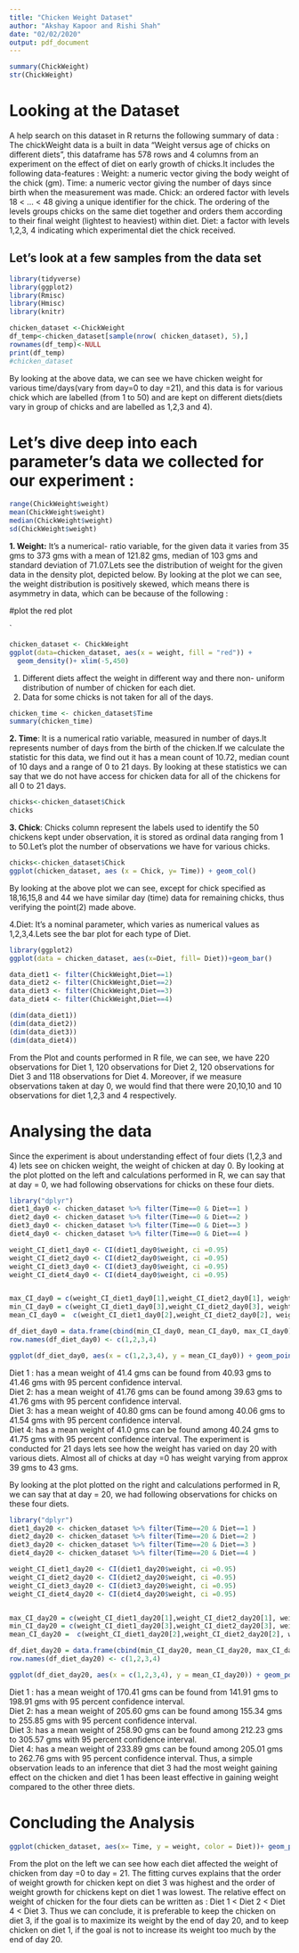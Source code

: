 ```yaml
---
title: "Chicken Weight Dataset"
author: "Akshay Kapoor and Rishi Shah"
date: "02/02/2020"
output: pdf_document
---
```


```r
summary(ChickWeight)
str(ChickWeight)
```
# Looking at the Dataset

A help search on this dataset in R returns the following summary of data :
The chickWeight data is a built in data “Weight versus age of chicks on different diets”, this dataframe has 578 rows and 4 columns from an experiment on the effect of diet on early growth of chicks.It includes the following data-features : 
Weight: a numeric vector giving the body weight of the chick (gm).
Time: a numeric vector giving the number of days since birth when the measurement was made.
Chick: an ordered factor with levels 18 < ... < 48 giving a unique identifier for the chick. The ordering of the levels groups chicks on the same diet together and orders them according to their final weight (lightest to heaviest) within diet.
Diet: a factor with levels 1,2,3, 4 indicating which experimental diet the chick received.

## Let's look at a few samples from the data set

```r
library(tidyverse)
library(ggplot2)
library(Rmisc)
library(Hmisc)
library(knitr)
```

``` r
chicken_dataset <-ChickWeight
df_temp<-chicken_dataset[sample(nrow( chicken_dataset), 5),]
rownames(df_temp)<-NULL
print(df_temp)
#chicken_dataset
```

By looking at the above data, we can see we have chicken weight for various time/days(vary from day=0 to day =21), and this data is for various chick which are labelled (from 1 to 50) and are kept on different diets(diets vary in group of chicks and are labelled as 1,2,3 and 4).

# Let's dive deep into each parameter’s data we collected for our experiment :
```r
range(ChickWeight$weight)
mean(ChickWeight$weight)
median(ChickWeight$weight)
sd(ChickWeight$weight)
```
**1. Weight:** It's a numerical- ratio variable, for the given data it varies from 35 gms to 373 gms with a mean of 121.82 gms, median  of 103 gms and  standard deviation of 71.07.Lets see the distribution of weight for the given data in the density plot, depicted below. By looking at the plot we can see, the weight distribution is positively skewed, which means there is asymmetry in data, which can be because of the following :



#plot the red plot

`
``` r
chicken_dataset <- ChickWeight
ggplot(data=chicken_dataset, aes(x = weight, fill = "red")) +
  geom_density()+ xlim(-5,450)
```

1. Different diets affect the weight in different way and there non- uniform distribution of number of chicken for each diet.
2. Data for some chicks is not taken for all of the days.


``` r
chicken_time <- chicken_dataset$Time
summary(chicken_time)

```

**2. Time**: It is a numerical ratio variable, measured in number of days.It represents number of days from the birth of the chicken.If we calculate the statistic for this data, we find out it has a mean count of 10.72, median count of 10 days and a range of 0 to 21 days.
By looking at these statistics we can say that we do not have access for chicken data for all of the chickens for all 0 to 21 days.

``` r
chicks<-chicken_dataset$Chick
chicks

```
**3. Chick**: Chicks column represent the labels used to identify the 50 chickens kept under observation, it is stored as ordinal data ranging from 1 to 50.Let's plot the number of observations we have for various chicks.

``` r
chicks<-chicken_dataset$Chick
ggplot(chicken_dataset, aes (x = Chick, y= Time)) + geom_col() 
```


By looking at the above plot we can see, except for chick specified as 18,16,15,8 and 44 we have similar day (time) data for remaining chicks, thus verifying the point(2) made above.

4.Diet: It's a nominal parameter, which varies as numerical values as 1,2,3,4.Lets see the bar plot for each type of Diet.
``` r
library(ggplot2)
ggplot(data = chicken_dataset, aes(x=Diet, fill= Diet))+geom_bar()
```

``` r
data_diet1 <- filter(ChickWeight,Diet==1)
data_diet2 <- filter(ChickWeight,Diet==2)
data_diet3 <- filter(ChickWeight,Diet==3)
data_diet4 <- filter(ChickWeight,Diet==4)

(dim(data_diet1))
(dim(data_diet2))
(dim(data_diet3))
(dim(data_diet4))


```

From the Plot and counts performed in R file, we can see, we have 220 observations for Diet 1, 120 observations for Diet 2, 120 observations for Diet 3 and 118 observations for Diet 4. Moreover, if we measure observations taken at day 0, we would find that there were 20,10,10 and 10 observations for diet 1,2,3 and 4 respectively.


# Analysing the data

Since the experiment is about understanding effect of four diets (1,2,3 and 4) lets see on chicken weight, the weight of chicken at day 0.
By looking at the plot plotted on the left and calculations performed in R, we can say that at day  = 0, we had following observations for chicks on these four diets.
``` r
library("dplyr")
diet1_day0 <- chicken_dataset %>% filter(Time==0 & Diet==1 )
diet2_day0 <- chicken_dataset %>% filter(Time==0 & Diet==2 )
diet3_day0 <- chicken_dataset %>% filter(Time==0 & Diet==3 )
diet4_day0 <- chicken_dataset %>% filter(Time==0 & Diet==4 )

weight_CI_diet1_day0 <- CI(diet1_day0$weight, ci =0.95)
weight_CI_diet2_day0 <- CI(diet2_day0$weight, ci =0.95)
weight_CI_diet3_day0 <- CI(diet3_day0$weight, ci =0.95)
weight_CI_diet4_day0 <- CI(diet4_day0$weight, ci =0.95)


max_CI_day0 = c(weight_CI_diet1_day0[1],weight_CI_diet2_day0[1], weight_CI_diet3_day0[1], weight_CI_diet4_day0[1])
min_CI_day0 = c(weight_CI_diet1_day0[3],weight_CI_diet2_day0[3], weight_CI_diet3_day0[3], weight_CI_diet4_day0[3])
mean_CI_day0 =  c(weight_CI_diet1_day0[2],weight_CI_diet2_day0[2], weight_CI_diet3_day0[2], weight_CI_diet4_day0[2])

df_diet_day0 = data.frame(cbind(min_CI_day0, mean_CI_day0, max_CI_day0))
row.names(df_diet_day0) <- c(1,2,3,4)

ggplot(df_diet_day0, aes(x = c(1,2,3,4), y = mean_CI_day0)) + geom_point(shape=21, size=1, fill="white") + geom_errorbar(aes(ymin = min_CI_day0, ymax =max_CI_day0, color = factor(c(1,2,3,4)), width = 0.2)) + ylim(39, 43) + xlab('Diet') + ylab('Weight') + theme_bw() + coord_flip() 

```



Diet 1 : has a mean weight of 41.4 gms can be found from 40.93 gms to 41.46 gms with 95 percent confidence interval.  
Diet 2: has a mean weight of 41.76 gms can be found among 39.63 gms to 41.76 gms with 95 percent confidence interval.  
Diet 3: has a mean weight of 40.80 gms can be found among 40.06 gms to 41.54 gms with 95 percent confidence interval.  
Diet 4: has a mean weight of 41.0 gms can be found among 40.24 gms to 41.75 gms with 95 percent confidence interval. The experiment is conducted for 21 days lets see how the weight has varied on day 20 with various diets. Almost all of chicks at day =0 has weight varying from  approx 39 gms to 43 gms. 

By looking at the plot plotted on the right and calculations performed in R, we can say that at day = 20, we had following observations for chicks on these four diets.


``` r
library("dplyr")
diet1_day20 <- chicken_dataset %>% filter(Time==20 & Diet==1 )
diet2_day20 <- chicken_dataset %>% filter(Time==20 & Diet==2 )
diet3_day20 <- chicken_dataset %>% filter(Time==20 & Diet==3 )
diet4_day20 <- chicken_dataset %>% filter(Time==20 & Diet==4 )

weight_CI_diet1_day20 <- CI(diet1_day20$weight, ci =0.95)
weight_CI_diet2_day20 <- CI(diet2_day20$weight, ci =0.95)
weight_CI_diet3_day20 <- CI(diet3_day20$weight, ci =0.95)
weight_CI_diet4_day20 <- CI(diet4_day20$weight, ci =0.95)


max_CI_day20 = c(weight_CI_diet1_day20[1],weight_CI_diet2_day20[1], weight_CI_diet3_day20[1], weight_CI_diet4_day20[1])
min_CI_day20 = c(weight_CI_diet1_day20[3],weight_CI_diet2_day20[3], weight_CI_diet3_day20[3], weight_CI_diet4_day20[3])
mean_CI_day20 =  c(weight_CI_diet1_day20[2],weight_CI_diet2_day20[2], weight_CI_diet3_day20[2], weight_CI_diet4_day20[2])

df_diet_day20 = data.frame(cbind(min_CI_day20, mean_CI_day20, max_CI_day20))
row.names(df_diet_day20) <- c(1,2,3,4)

ggplot(df_diet_day20, aes(x = c(1,2,3,4), y = mean_CI_day20)) + geom_point(shape=21, size=1, fill="white") + geom_errorbar(aes(ymin = min_CI_day20, ymax =max_CI_day20, color = factor(c(1,2,3,4)), width = 0.2)) + ylim(50, 350) + xlab('Diet') + ylab('Weight') + theme_bw() + coord_flip() 


```
Diet 1 : has a mean weight of 170.41 gms can be found from 141.91 gms to 198.91 gms with 95 percent confidence interval.  
Diet 2: has a mean weight of 205.60 gms can be found among 155.34 gms to 255.85 gms with 95 percent confidence interval.  
Diet 3: has a mean weight of 258.90 gms can be found among 212.23 gms to 305.57 gms with 95 percent confidence interval.  
Diet 4: has a mean weight of 233.89 gms can be found among 205.01 gms to 262.76 gms with 95 percent confidence interval.
Thus, a simple observation leads to an inference that diet 3 had the most weight gaining effect on the chicken and diet 1 has been least effective in gaining weight compared to the other three diets.

# Concluding the Analysis

``` r
ggplot(chicken_dataset, aes(x= Time, y = weight, color = Diet))+ geom_point() + geom_smooth(se = FALSE)+ theme_bw()
```



From the plot on the left we can see how each diet affected the weight of chicken from day =0 to day = 21. The fitting curves explains that the order of weight growth for chicken kept on diet 3 was highest and the order of weight growth for chickens kept on diet 1 was lowest. The relative effect on weight of chicken for the four diets can be written as :
          Diet 1 < Diet 2 <  Diet 4 < Diet 3.
Thus we can conclude, it is preferable to keep the chicken on diet 3, if the goal is to maximize its weight by the end of day 20, and to keep chicken on diet 1, if the goal is not to increase its weight too much by the end of day 20.

